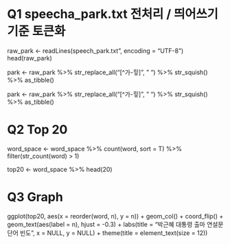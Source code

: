 # Q1 speecha_park.txt 전처리 / 띄어쓰기 기준 토큰화
raw_park <- readLines(speech_park.txt", encoding = "UTF-8")
head(raw_park)

park <- raw_park %>%
str_replace_all("[^가-힣]", " ") %>%
str_squish() %>%
as_tibble()

park <- raw_park %>%
str_replace_all("[^가-힣]", " ") %>%
str_squish() %>%
as_tibble()

# Q2 Top 20

word_space <- word_space %>%
count(word, sort = T) %>%
filter(str_count(word) > 1)

top20 <- word_space %>%
head(20)

# Q3 Graph

ggplot(top20, aes(x = reorder(word, n), y = n)) +  geom_col() + coord_flip() + geom_text(aes(label = n), hjust = -0.3) + labs(title = "박근혜 대통령 출마 연설문 단어 빈도", x = NULL, y = NULL) + theme(title = element_text(size = 12))